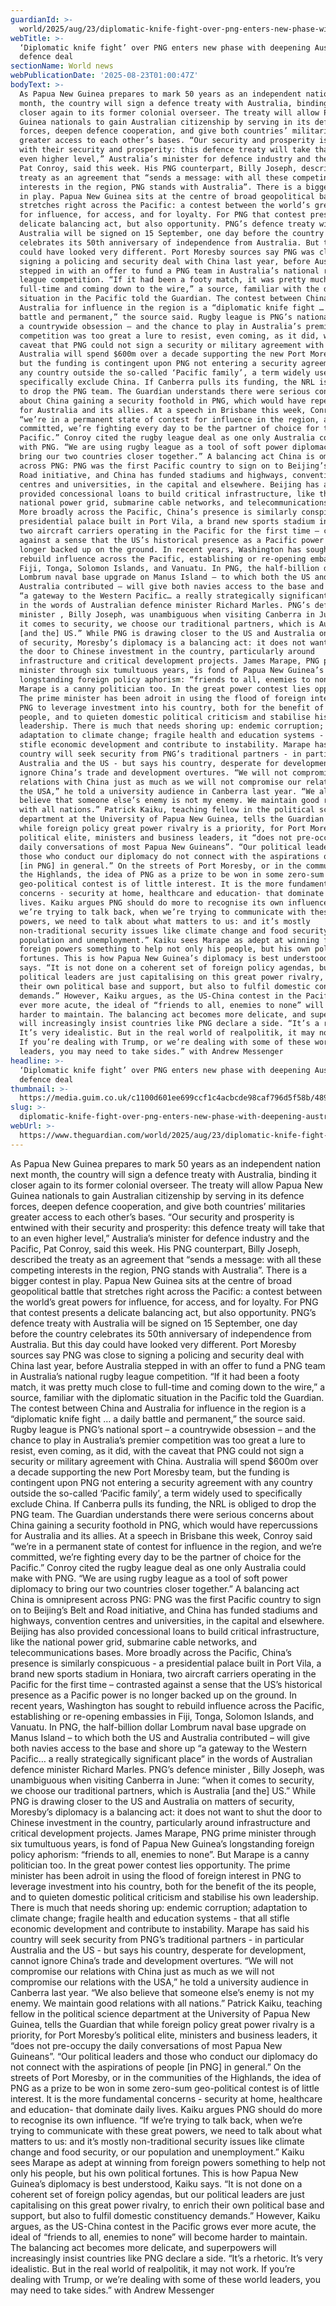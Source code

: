 ```yaml
---
guardianId: >-
  world/2025/aug/23/diplomatic-knife-fight-over-png-enters-new-phase-with-deepening-australia-defence-deal
webTitle: >-
  ‘Diplomatic knife fight’ over PNG enters new phase with deepening Australia
  defence deal
sectionName: World news
webPublicationDate: '2025-08-23T01:00:47Z'
bodyText: >-
  As Papua New Guinea prepares to mark 50 years as an independent nation next
  month, the country will sign a defence treaty with Australia, binding it
  closer again to its former colonial overseer. The treaty will allow Papua New
  Guinea nationals to gain Australian citizenship by serving in its defence
  forces, deepen defence cooperation, and give both countries’ militaries
  greater access to each other’s bases. “Our security and prosperity is entwined
  with their security and prosperity: this defence treaty will take that to an
  even higher level,” Australia’s minister for defence industry and the Pacific,
  Pat Conroy, said this week. His PNG counterpart, Billy Joseph, described the
  treaty as an agreement that “sends a message: with all these competing
  interests in the region, PNG stands with Australia”. There is a bigger contest
  in play. Papua New Guinea sits at the centre of broad geopolitical battle that
  stretches right across the Pacific: a contest between the world’s great powers
  for influence, for access, and for loyalty. For PNG that contest presents a
  delicate balancing act, but also opportunity. PNG’s defence treaty with
  Australia will be signed on 15 September, one day before the country
  celebrates its 50th anniversary of independence from Australia. But this day
  could have looked very different. Port Moresby sources say PNG was close to
  signing a policing and security deal with China last year, before Australia
  stepped in with an offer to fund a PNG team in Australia’s national rugby
  league competition. “If it had been a footy match, it was pretty much close to
  full-time and coming down to the wire,” a source, familiar with the diplomatic
  situation in the Pacific told the Guardian. The contest between China and
  Australia for influence in the region is a “diplomatic knife fight … a daily
  battle and permanent,” the source said. Rugby league is PNG’s national sport –
  a countrywide obsession – and the chance to play in Australia’s premier
  competition was too great a lure to resist, even coming, as it did, with the
  caveat that PNG could not sign a security or military agreement with China.
  Australia will spend $600m over a decade supporting the new Port Moresby team,
  but the funding is contingent upon PNG not entering a security agreement with
  any country outside the so-called ‘Pacific family’, a term widely used to
  specifically exclude China. If Canberra pulls its funding, the NRL is obliged
  to drop the PNG team. The Guardian understands there were serious concerns
  about China gaining a security foothold in PNG, which would have repercussions
  for Australia and its allies. At a speech in Brisbane this week, Conroy said
  “we’re in a permanent state of contest for influence in the region, and we’re
  committed, we’re fighting every day to be the partner of choice for the
  Pacific.” Conroy cited the rugby league deal as one only Australia could make
  with PNG. “We are using rugby league as a tool of soft power diplomacy to
  bring our two countries closer together.” A balancing act China is omnipresent
  across PNG: PNG was the first Pacific country to sign on to Beijing’s Belt and
  Road initiative, and China has funded stadiums and highways, convention
  centres and universities, in the capital and elsewhere. Beijing has also
  provided concessional loans to build critical infrastructure, like the
  national power grid, submarine cable networks, and telecommunications bases.
  More broadly across the Pacific, China’s presence is similarly conspicuous - a
  presidential palace built in Port Vila, a brand new sports stadium in Honiara,
  two aircraft carriers operating in the Pacific for the first time – contrasted
  against a sense that the US’s historical presence as a Pacific power is no
  longer backed up on the ground. In recent years, Washington has sought to
  rebuild influence across the Pacific, establishing or re-opening embassies in
  Fiji, Tonga, Solomon Islands, and Vanuatu. In PNG, the half-billion dollar
  Lombrum naval base upgrade on Manus Island – to which both the US and
  Australia contributed – will give both navies access to the base and shore up
  “a gateway to the Western Pacific… a really strategically significant place”
  in the words of Australian defence minister Richard Marles. PNG’s defence
  minister , Billy Joseph, was unambiguous when visiting Canberra in June: “when
  it comes to security, we choose our traditional partners, which is Australia
  [and the] US.” While PNG is drawing closer to the US and Australia on matters
  of security, Moresby’s diplomacy is a balancing act: it does not want to shut
  the door to Chinese investment in the country, particularly around
  infrastructure and critical development projects. James Marape, PNG prime
  minister through six tumultuous years, is fond of Papua New Guinea’s
  longstanding foreign policy aphorism: “friends to all, enemies to none”. But
  Marape is a canny politician too. In the great power contest lies opportunity.
  The prime minister has been adroit in using the flood of foreign interest in
  PNG to leverage investment into his country, both for the benefit of the its
  people, and to quieten domestic political criticism and stabilise his own
  leadership. There is much that needs shoring up: endemic corruption;
  adaptation to climate change; fragile health and education systems - that all
  stifle economic development and contribute to instability. Marape has said his
  country will seek security from PNG’s traditional partners - in particular
  Australia and the US - but says his country, desperate for development, cannot
  ignore China’s trade and development overtures. “We will not compromise our
  relations with China just as much as we will not compromise our relations with
  the USA,” he told a university audience in Canberra last year. “We also
  believe that someone else’s enemy is not my enemy. We maintain good relations
  with all nations.” Patrick Kaiku, teaching fellow in the political science
  department at the University of Papua New Guinea, tells the Guardian that
  while foreign policy great power rivalry is a priority, for Port Moresby’s
  political elite, ministers and business leaders, it “does not pre-occupy the
  daily conversations of most Papua New Guineans”. “Our political leaders and
  those who conduct our diplomacy do not connect with the aspirations of people
  [in PNG] in general.” On the streets of Port Moresby, or in the communities of
  the Highlands, the idea of PNG as a prize to be won in some zero-sum
  geo-political contest is of little interest. It is the more fundamental
  concerns - security at home, healthcare and education- that dominate daily
  lives. Kaiku argues PNG should do more to recognise its own influence. “If
  we’re trying to talk back, when we’re trying to communicate with these great
  powers, we need to talk about what matters to us: and it’s mostly
  non-traditional security issues like climate change and food security, or our
  population and unemployment.” Kaiku sees Marape as adept at winning from
  foreign powers something to help not only his people, but his own political
  fortunes. This is how Papua New Guinea’s diplomacy is best understood, Kaiku
  says. “It is not done on a coherent set of foreign policy agendas, but our
  political leaders are just capitalising on this great power rivalry, to enrich
  their own political base and support, but also to fulfil domestic constituency
  demands.” However, Kaiku argues, as the US-China contest in the Pacific grows
  ever more acute, the ideal of “friends to all, enemies to none” will become
  harder to maintain. The balancing act becomes more delicate, and superpowers
  will increasingly insist countries like PNG declare a side. “It’s a rhetoric.
  It’s very idealistic. But in the real world of realpolitik, it may not work.
  If you’re dealing with Trump, or we’re dealing with some of these world
  leaders, you may need to take sides.” with Andrew Messenger
headline: >-
  ‘Diplomatic knife fight’ over PNG enters new phase with deepening Australia
  defence deal
thumbnail: >-
  https://media.guim.co.uk/c1100d601ee699ccf1c4acbcde98caf796d5f58b/489_0_4560_3648/500.jpg
slug: >-
  diplomatic-knife-fight-over-png-enters-new-phase-with-deepening-australia-defence-deal
webUrl: >-
  https://www.theguardian.com/world/2025/aug/23/diplomatic-knife-fight-over-png-enters-new-phase-with-deepening-australia-defence-deal
---
```

As Papua New Guinea prepares to mark 50 years as an independent nation next month, the country will sign a defence treaty with Australia, binding it closer again to its former colonial overseer. The treaty will allow Papua New Guinea nationals to gain Australian citizenship by serving in its defence forces, deepen defence cooperation, and give both countries’ militaries greater access to each other’s bases. “Our security and prosperity is entwined with their security and prosperity: this defence treaty will take that to an even higher level,” Australia’s minister for defence industry and the Pacific, Pat Conroy, said this week. His PNG counterpart, Billy Joseph, described the treaty as an agreement that “sends a message: with all these competing interests in the region, PNG stands with Australia”. There is a bigger contest in play. Papua New Guinea sits at the centre of broad geopolitical battle that stretches right across the Pacific: a contest between the world’s great powers for influence, for access, and for loyalty. For PNG that contest presents a delicate balancing act, but also opportunity. PNG’s defence treaty with Australia will be signed on 15 September, one day before the country celebrates its 50th anniversary of independence from Australia. But this day could have looked very different. Port Moresby sources say PNG was close to signing a policing and security deal with China last year, before Australia stepped in with an offer to fund a PNG team in Australia’s national rugby league competition. “If it had been a footy match, it was pretty much close to full-time and coming down to the wire,” a source, familiar with the diplomatic situation in the Pacific told the Guardian. The contest between China and Australia for influence in the region is a “diplomatic knife fight … a daily battle and permanent,” the source said. Rugby league is PNG’s national sport – a countrywide obsession – and the chance to play in Australia’s premier competition was too great a lure to resist, even coming, as it did, with the caveat that PNG could not sign a security or military agreement with China. Australia will spend $600m over a decade supporting the new Port Moresby team, but the funding is contingent upon PNG not entering a security agreement with any country outside the so-called ‘Pacific family’, a term widely used to specifically exclude China. If Canberra pulls its funding, the NRL is obliged to drop the PNG team. The Guardian understands there were serious concerns about China gaining a security foothold in PNG, which would have repercussions for Australia and its allies. At a speech in Brisbane this week, Conroy said “we’re in a permanent state of contest for influence in the region, and we’re committed, we’re fighting every day to be the partner of choice for the Pacific.” Conroy cited the rugby league deal as one only Australia could make with PNG. “We are using rugby league as a tool of soft power diplomacy to bring our two countries closer together.” A balancing act China is omnipresent across PNG: PNG was the first Pacific country to sign on to Beijing’s Belt and Road initiative, and China has funded stadiums and highways, convention centres and universities, in the capital and elsewhere. Beijing has also provided concessional loans to build critical infrastructure, like the national power grid, submarine cable networks, and telecommunications bases. More broadly across the Pacific, China’s presence is similarly conspicuous - a presidential palace built in Port Vila, a brand new sports stadium in Honiara, two aircraft carriers operating in the Pacific for the first time – contrasted against a sense that the US’s historical presence as a Pacific power is no longer backed up on the ground. In recent years, Washington has sought to rebuild influence across the Pacific, establishing or re-opening embassies in Fiji, Tonga, Solomon Islands, and Vanuatu. In PNG, the half-billion dollar Lombrum naval base upgrade on Manus Island – to which both the US and Australia contributed – will give both navies access to the base and shore up “a gateway to the Western Pacific… a really strategically significant place” in the words of Australian defence minister Richard Marles. PNG’s defence minister , Billy Joseph, was unambiguous when visiting Canberra in June: “when it comes to security, we choose our traditional partners, which is Australia [and the] US.” While PNG is drawing closer to the US and Australia on matters of security, Moresby’s diplomacy is a balancing act: it does not want to shut the door to Chinese investment in the country, particularly around infrastructure and critical development projects. James Marape, PNG prime minister through six tumultuous years, is fond of Papua New Guinea’s longstanding foreign policy aphorism: “friends to all, enemies to none”. But Marape is a canny politician too. In the great power contest lies opportunity. The prime minister has been adroit in using the flood of foreign interest in PNG to leverage investment into his country, both for the benefit of the its people, and to quieten domestic political criticism and stabilise his own leadership. There is much that needs shoring up: endemic corruption; adaptation to climate change; fragile health and education systems - that all stifle economic development and contribute to instability. Marape has said his country will seek security from PNG’s traditional partners - in particular Australia and the US - but says his country, desperate for development, cannot ignore China’s trade and development overtures. “We will not compromise our relations with China just as much as we will not compromise our relations with the USA,” he told a university audience in Canberra last year. “We also believe that someone else’s enemy is not my enemy. We maintain good relations with all nations.” Patrick Kaiku, teaching fellow in the political science department at the University of Papua New Guinea, tells the Guardian that while foreign policy great power rivalry is a priority, for Port Moresby’s political elite, ministers and business leaders, it “does not pre-occupy the daily conversations of most Papua New Guineans”. “Our political leaders and those who conduct our diplomacy do not connect with the aspirations of people [in PNG] in general.” On the streets of Port Moresby, or in the communities of the Highlands, the idea of PNG as a prize to be won in some zero-sum geo-political contest is of little interest. It is the more fundamental concerns - security at home, healthcare and education- that dominate daily lives. Kaiku argues PNG should do more to recognise its own influence. “If we’re trying to talk back, when we’re trying to communicate with these great powers, we need to talk about what matters to us: and it’s mostly non-traditional security issues like climate change and food security, or our population and unemployment.” Kaiku sees Marape as adept at winning from foreign powers something to help not only his people, but his own political fortunes. This is how Papua New Guinea’s diplomacy is best understood, Kaiku says. “It is not done on a coherent set of foreign policy agendas, but our political leaders are just capitalising on this great power rivalry, to enrich their own political base and support, but also to fulfil domestic constituency demands.” However, Kaiku argues, as the US-China contest in the Pacific grows ever more acute, the ideal of “friends to all, enemies to none” will become harder to maintain. The balancing act becomes more delicate, and superpowers will increasingly insist countries like PNG declare a side. “It’s a rhetoric. It’s very idealistic. But in the real world of realpolitik, it may not work. If you’re dealing with Trump, or we’re dealing with some of these world leaders, you may need to take sides.” with Andrew Messenger
